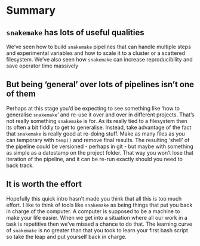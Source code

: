 # Summary


## `snakemake` has lots of useful qualities

We've seen how to build `snakemake` pipelines that can handle multiple steps and experimental variables and how to scale it to a cluster or a scattered filesystem. We've also seen how `snakemake` can increase reproducibility and save operator time massively


## But being 'general' over lots of pipelines isn't one of them

Perhaps at this stage you'd be expecting to see something like 'how to generalise `snakemake`' and re-use it over and over in different projects. 
That's not really something `snakemake` is for. As its really tied to a filesystem then its often a bit fiddly to get to generalise. Instead, take advantage of the fact that `snakemake` is really good at re-doing stuff. Make as many files as you can temporary with `temp()` and remove final results. The resulting 'shell' of the pipeline could be versioned - perhaps in git - but maybe with something as simple as a datestamp on the project folder. That way you won't lose that iteration of the pipeline, and it can be re-run exactly should you need to back track.

## It is worth the effort

Hopefully this quick intro hasn't made you think that all this is too much effort. I like to think of tools like `snakemake` as being things that put you back in charge of the computer. A computer is supposed to be a machine to make your life easier. When we get into a situation where all our work in a task is repetitive then we've missed a chance to do that. The learning curve of `snakemake` is no greater than that you took to learn your first bash script so take the leap and put yourself back in charge.

